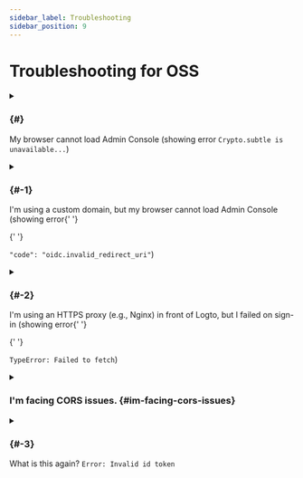 ```yaml
---
sidebar_label: Troubleshooting
sidebar_position: 9
---
```


# Troubleshooting for OSS

<details>

<summary>

### \{#}

My browser cannot load Admin Console (showing error <code>Crypto.subtle is unavailable...</code>)

</summary>

Admin Console uses [Web Crypto API](https://developer.mozilla.org/en-US/docs/Web/API/Web_Crypto_API), which requires [secure contexts](https://developer.mozilla.org/en-US/docs/Web/Security/Secure_Contexts), i.e. HTTPS or HTTP with `localhost`.

If you use HTTP with an IP address or custom domain, then the browser cannot load Admin Console.

</details>

<details>

<summary>

### \{#-1}

I'm using a custom domain, but my browser cannot load Admin Console (showing error{' '}

{' '}

<code>"code": "oidc.invalid_redirect_uri"</code>)

</summary>

If you are using a custom domain rather than `localhost`, you need to set the environment variable `ENDPOINT` to the Logto URL. It is because of the strict requirement of Redirect URI in OIDC. See [Configuration](/concepts/core-service/configuration/) for details.

</details>

<details>

<summary>

### \{#-2}

I'm using an HTTPS proxy (e.g., Nginx) in front of Logto, but I failed on sign-in (showing error{' '}

{' '}

<code>TypeError: Failed to fetch</code>)

</summary>

- First, make sure you have set the node environment variable `TRUST_PROXY_HEADER` to `true`. See [Configuration](/concepts/core-service/configuration/#using-a-https-proxy) for details.
- Also, you need to set `X-Forwarded-Proto` header to `https` in your proxy config. See [Trusting TLS offloading proxies](https://github.com/panva/node-oidc-provider/blob/main/docs/README.md#trusting-tls-offloading-proxies) for details.

</details>

<details>

<summary>

### I'm facing CORS issues. \{#im-facing-cors-issues}

</summary>

- If `ADMIN_ENDPOINT` is not specified, `localhost:[admin-port]` will be allowed to perform Cross-Origin Resource Sharing (CORS) in Logto.
- If `ADMIN_ENDPOINT` is specified, only requests from the origin of `ADMIN_ENDPOINT` will be allowed.

</details>

<details>

<summary>

### \{#-3}

What is this again? <code>Error: Invalid id token</code>

</summary>

If you are not messing up with your tokens, then in most cases this is caused by a mismatch of your server time and client time. Sync the time on both your server and client and try again.

</details>
